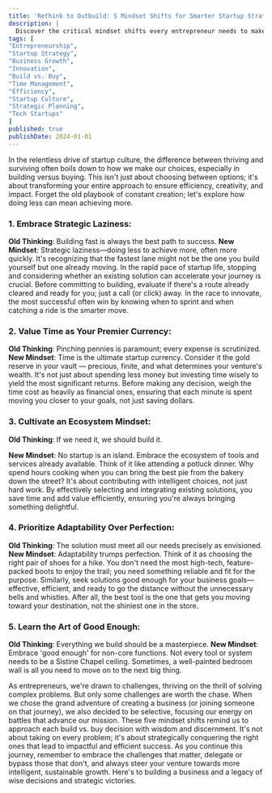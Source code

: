 ```yaml
---
title: 'Rethink to Outbuild: 5 Mindset Shifts for Smarter Startup Strategy'
description: |
  Discover the critical mindset shifts every entrepreneur needs to make in the build vs. buy debate. Learn how embracing strategic laziness, valuing time, cultivating an ecosystem, prioritizing adaptability, and mastering 'good enough' can transform your startup's approach to growth and innovation. Dive into our guide and start building a smarter, more successful startup today.
tags: [
"Entrepreneurship",
"Startup Strategy",
"Business Growth",
"Innovation",
"Build vs. Buy",
"Time Management",
"Efficiency",
"Startup Culture",
"Strategic Planning",
"Tech Startups"
]
published: true
publishDate: 2024-01-01
---
```


In the relentless drive of startup culture, the difference between thriving and surviving often boils down to how we make our choices, especially in building versus buying. This isn't just about choosing between options; it's about transforming your entire approach to ensure efficiency, creativity, and impact. Forget the old playbook of constant creation; let's explore how doing less can mean achieving more.

### **1. Embrace Strategic Laziness:**

**Old Thinking**: Building fast is always the best path to success.
**New Mindset**: Strategic laziness—doing less to achieve more, often more quickly. It's recognizing that the fastest lane might not be the one you build yourself but one already moving. In the rapid pace of startup life, stopping and considering whether an existing solution can accelerate your journey is crucial. Before committing to building, evaluate if there's a route already cleared and ready for you; just a call (or click) away. In the race to innovate, the most successful often win by knowing when to sprint and when catching a ride is the smarter move.

### **2. Value Time as Your Premier Currency:**

**Old Thinking**: Pinching pennies is paramount; every expense is scrutinized.
**New Mindset**: Time is the ultimate startup currency. Consider it the gold reserve in your vault — precious, finite, and what determines your venture's wealth. It's not just about spending less money but investing time wisely to yield the most significant returns. Before making any decision, weigh the time cost as heavily as financial ones, ensuring that each minute is spent moving you closer to your goals, not just saving dollars.

### **3. Cultivate an Ecosystem Mindset:**

**Old Thinking**: If we need it, we should build it.

**New Mindset**: No startup is an island. Embrace the ecosystem of tools and services already available. Think of it like attending a potluck dinner. Why spend hours cooking when you can bring the best pie from the bakery down the street? It's about contributing with intelligent choices, not just hard work. By effectively selecting and integrating existing solutions, you save time and add value efficiently, ensuring you're always bringing something delightful.

### **4. Prioritize Adaptability Over Perfection:**

**Old Thinking**: The solution must meet all our needs precisely as envisioned.
**New Mindset**: Adaptability trumps perfection. Think of it as choosing the right pair of shoes for a hike. You don't need the most high-tech, feature-packed boots to enjoy the trail; you need something reliable and fit for the purpose. Similarly, seek solutions good enough for your business goals—effective, efficient, and ready to go the distance without the unnecessary bells and whistles. After all, the best tool is the one that gets you moving toward your destination, not the shiniest one in the store.

### **5. Learn the Art of Good Enough:**

**Old Thinking**: Everything we build should be a masterpiece.
**New Mindset**: Embrace 'good enough' for non-core functions. Not every tool or system needs to be a Sistine Chapel ceiling. Sometimes, a well-painted bedroom wall is all you need to move on to the next big thing.

As entrepreneurs, we're drawn to challenges, thriving on the thrill of solving complex problems. But only some challenges are worth the chase. When we chose the grand adventure of creating a business (or joining someone on that journey), we also decided to be selective, focusing our energy on battles that advance our mission. These five mindset shifts remind us to approach each build vs. buy decision with wisdom and discernment. It's not about taking on every problem; it's about strategically conquering the right ones that lead to impactful and efficient success. As you continue this journey, remember to embrace the challenges that matter, delegate or bypass those that don't, and always steer your venture towards more intelligent, sustainable growth. Here's to building a business and a legacy of wise decisions and strategic victories.
